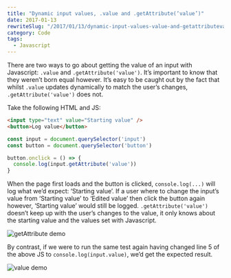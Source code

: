 ```yaml
---
title: "Dynamic input values, .value and .getAttribute(‘value’)"
date: 2017-01-13
rewriteSlug: "/2017/01/13/dynamic-input-values-value-and-getattributevalue/"
category: Code
tags:
  - Javascript
---
```


There are two ways to go about getting the value of an input with Javascript: `.value` and `.getAttribute('value')`. It’s important to know that they weren’t born equal however. It’s easy to be caught out by the fact that whilst `.value` updates dynamically to match the user’s changes, `.getAttribute('value')` does not.

Take the following HTML and JS:

```html
<input type="text" value="Starting value" />
<button>Log value</button>
```

```js
const input = document.querySelector('input')
const button = document.querySelector('button')

button.onclick = () => {
  console.log(input.getAttribute('value'))
}
```

When the page first loads and the button is clicked, `console.log(...)` will log what we’d expect: ‘Starting value’. If a user where to change the input’s value from ‘Starting value’ to ‘Edited value’ then click the button again however, ‘Starting value’ would still be logged. `.getAttribute('value')` doesn’t keep up with the user’s changes to the value, it only knows about the starting value and the values set with Javascript.

![getAttribute demo](./getAttribute.gif)

By contrast, if we were to run the same test again having changed line 5 of the above JS to `console.log(input.value)`, we’d get the expected result.

![value demo](./value.gif)
  